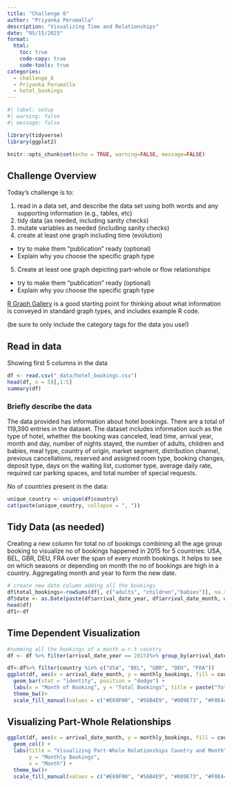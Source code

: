 ---
title: "Challenge 6"
author: "Priyanka Perumalla"
description: "Visualizing Time and Relationships"
date: "05/15/2023"
format:
  html:
    toc: true
    code-copy: true
    code-tools: true
categories:
  - challenge_6
  - Priyanka Perumalla
  - hotel_bookings
---

```{r}
#| label: setup
#| warning: false
#| message: false

library(tidyverse)
library(ggplot2)

knitr::opts_chunk$set(echo = TRUE, warning=FALSE, message=FALSE)
```

## Challenge Overview

Today's challenge is to:

1)  read in a data set, and describe the data set using both words and any supporting information (e.g., tables, etc)
2)  tidy data (as needed, including sanity checks)
3)  mutate variables as needed (including sanity checks)
4)  create at least one graph including time (evolution)
   - try to make them "publication" ready (optional)
   - Explain why you choose the specific graph type
5)  Create at least one graph depicting part-whole or flow relationships
   - try to make them "publication" ready (optional)
   - Explain why you choose the specific graph type

[R Graph Gallery](https://r-graph-gallery.com/) is a good starting point for thinking about what information is conveyed in standard graph types, and includes example R code.

(be sure to only include the category tags for the data you use!)

## Read in data

Showing first 5 columns in the data
```{r}
df <- read.csv("_data/hotel_bookings.csv")
head(df, n = 5)[,1:5]
summary(df)
```

### Briefly describe the data
The data provided has information about hotel bookings. There are a total of 119,390 entries in the dataset. The dataset includes information such as the type of hotel, whether the booking was canceled, lead time, arrival year, month and day, number of nights stayed, the number of adults, children and babies, meal type, country of origin, market segment, distribution channel, previous cancellations, reserved and assigned room type, booking changes, deposit type, days on the waiting list, customer type, average daily rate, required car parking spaces, and total number of special requests.

No of countries present in the data:
```{r}
unique_country <- unique(df$country)
cat(paste(unique_country, collapse = ", "))
```

## Tidy Data (as needed)
Creating a new column for total no of bookings combining all the age group booking to visualize no of bookings happened in 2015 for 5 countries: USA, BEL, GBR, DEU, FRA over the span of every month bookings. It helps to see on which seasons or depending on month the no of bookings are high in a country. Aggregating month and year to form the new date.
```{r}
# create new date column adding all the bookings
df$total_bookings<-rowSums(df[, c("adults", "children","babies")], na.rm = TRUE)
df$date <- as.Date(paste(df$arrival_date_year, df$arrival_date_month, df$arrival_date_day_of_month, sep = "-"), format = "%Y-%B-%d")
head(df)
df1<-df
```

## Time Dependent Visualization
```{r}
#summing all the bookings of a month w.r.t country
df <- df %>% filter(arrival_date_year == 2015)%>% group_by(arrival_date_month, country) %>% summarise(monthly_bookings =sum(total_bookings))

df<-df%>% filter(country %in% c("USA", "BEL", "GBR", "DEU", "FRA"))
ggplot(df, aes(x = arrival_date_month, y = monthly_bookings, fill = country)) + 
  geom_bar(stat = "identity", position = "dodge") + 
  labs(x = "Month of Booking", y = "Total Bookings", title = paste("Total Bookings in a country in 2015")) + 
  theme_bw()+
  scale_fill_manual(values = c("#E69F00", "#56B4E9", "#009E73", "#F0E442", "#0072B2"))
```

## Visualizing Part-Whole Relationships
```{r}
ggplot(df, aes(x = arrival_date_month, y = monthly_bookings, fill = country)) +
  geom_col() +
  labs(title = "Visualizing Part-Whole Relationships Country and Month",
       y = "Monthly Bookings",
       x = "Month") +
  theme_bw()+
  scale_fill_manual(values = c("#E69F00", "#56B4E9", "#009E73", "#F0E442", "#0072B2"))
```

